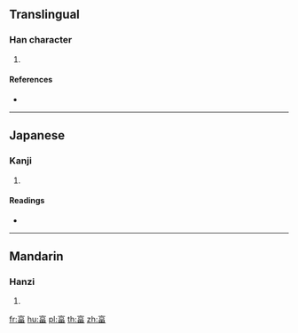 {{character info/new}}
==Translingual==

===Han character===
{{Han char|rn=102|rad=田|as=05|sn=10|four=|canj=YRW}}

# {{defn|Han|sort=田05}}

====References====
* {{Han ref|kx=0761.030|dkj=21806|dj=1170.260|hdz=42538.020|uh=7557|ud=30039}}

----

==Japanese==

===Kanji===
{{ja-kanji|grade=|rs=田05}}

# {{defn|lang=ja|sort=田05}}

====Readings====
* {{ja-readings|on=[[とう]] (tō), [[ふく]] (fuku), [[ぶく]] (buku)|kun=[[みちる]] (michiru)|nanori=}}

----

==Mandarin==

===Hanzi===
{{cmn-hanzi|pin=[[dá]] ([[da2]])|wg=ta<sup>2</sup>}}

# {{defn|lang=cmn|sort=田05}}

[[fr:畗]]
[[hu:畗]]
[[pl:畗]]
[[th:畗]]
[[zh:畗]]
